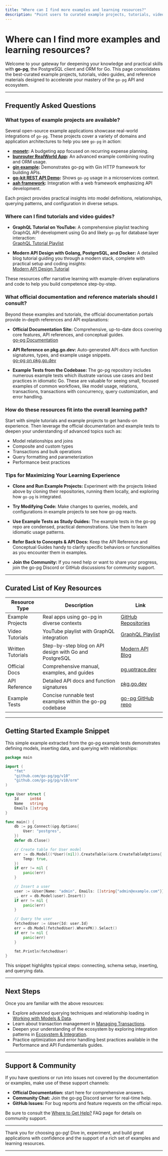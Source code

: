 ```yaml
---
title: "Where can I find more examples and learning resources?"
description: "Point users to curated example projects, tutorials, video guides, and reference documentation to deepen their mastery of go-pg and the wider ecosystem."
---
```


# Where can I find more examples and learning resources?

Welcome to your gateway for deepening your knowledge and practical skills with **go-pg**, the PostgreSQL client and ORM for Go. This page consolidates the best-curated example projects, tutorials, video guides, and reference materials designed to accelerate your mastery of the `go-pg` API and ecosystem.

---

## Frequently Asked Questions

### What types of example projects are available?
Several open-source example applications showcase real-world integrations of `go-pg`. These projects cover a variety of domains and application architectures to help you see `go-pg` in action:

- **[monetr](https://github.com/monetr/monetr):** A budgeting app focused on recurring expense planning.
- **[bunrouter RealWorld App](https://github.com/go-bun/bun-realworld-app):** An advanced example combining routing and ORM usage.
- **[gin example](https://github.com/gogjango/gjango):** Demonstrates go-pg with Gin HTTP framework for building APIs.
- **[go-kit REST API Demo](https://github.com/Tsovak/rest-api-demo):** Shows `go-pg` usage in a microservices context.
- **[aah framework](https://github.com/kieusonlam/golamapi):** Integration with a web framework emphasizing API development.

Each project provides practical insights into model definitions, relationships, querying patterns, and configuration in diverse setups.

### Where can I find tutorials and video guides?

- **GraphQL Tutorial on YouTube:** A comprehensive playlist teaching GraphQL API development using Go and likely `go-pg` for database layer interaction:  
  [GraphQL Tutorial Playlist](https://www.youtube.com/playlist?list=PLzQWIQOqeUSNwXcneWYJHUREAIucJ5UZn)

- **Modern API Design with Golang, PostgreSQL, and Docker:** A detailed blog tutorial guiding you through a modern stack, complete with practical setup and coding insights:  
  [Modern API Design Tutorial](https://bognov.tech/modern-api-design-with-golang-postgresql-and-docker)

These resources offer narrative learning with example-driven explanations and code to help you build competence step-by-step.

### What official documentation and reference materials should I consult?

Beyond these examples and tutorials, the official documentation portals provide in-depth references and API explanations:

- **Official Documentation Site:** Comprehensive, up-to-date docs covering core features, API references, and conceptual guides.  
  [go-pg Documentation](https://pg.uptrace.dev/)

- **API Reference on pkg.go.dev:** Auto-generated API docs with function signatures, types, and example usage snippets.  
  [go-pg on pkg.go.dev](https://pkg.go.dev/github.com/go-pg/pg/v10?tab=doc)

- **Example Tests from the Codebase:** The go-pg repository includes numerous example tests which illustrate various use cases and best practices in idiomatic Go. These are valuable for seeing small, focused examples of common workflows, like model usage, relations, transactions, transactions with concurrency, query customization, and error handling.

### How do these resources fit into the overall learning path?

Start with simple tutorials and example projects to get hands-on experience. Then leverage the official documentation and example tests to deepen your understanding of advanced topics such as:

- Model relationships and joins
- Composite and custom types
- Transactions and bulk operations
- Query formatting and parameterization
- Performance best practices

### Tips for Maximizing Your Learning Experience

- **Clone and Run Example Projects:** Experiment with the projects linked above by cloning their repositories, running them locally, and exploring how `go-pg` is integrated.

- **Try Modifying Code:** Make changes to queries, models, and configurations in example projects to see how go-pg reacts.

- **Use Example Tests as Study Guides:** The example tests in the go-pg repo are condensed, practical demonstrations. Use them to learn idiomatic usage patterns.

- **Refer Back to Concepts & API Docs:** Keep the API Reference and Conceptual Guides handy to clarify specific behaviors or functionalities as you encounter them in examples.

- **Join the Community:** If you need help or want to share your progress, join the go-pg Discord or GitHub discussions for community support.

---

## Curated List of Key Resources

| Resource Type       | Description                                                   | Link                                                         |
|---------------------|---------------------------------------------------------------|--------------------------------------------------------------|
| Example Projects    | Real apps using go-pg in diverse contexts                      | [GitHub Repositories](https://github.com/go-pg/pg#example-projects) |
| Video Tutorials     | YouTube playlist with GraphQL integration                      | [GraphQL Playlist](https://www.youtube.com/playlist?list=PLzQWIQOqeUSNwXcneWYJHUREAIucJ5UZn) |
| Written Tutorials   | Step-by-step blog on API design with Go and PostgreSQL        | [Modern API Blog](https://bognov.tech/modern-api-design-with-golang-postgresql-and-docker) |
| Official Docs       | Comprehensive manual, examples, and guides                     | [pg.uptrace.dev](https://pg.uptrace.dev/)                     |
| API Reference       | Detailed API docs and function signatures                      | [pkg.go.dev](https://pkg.go.dev/github.com/go-pg/pg/v10?tab=doc) |
| Example Tests       | Concise runnable test examples within the go-pg codebase      | [go-pg GitHub repo](https://github.com/go-pg/pg/tree/main/examples) |

---

## Getting Started Example Snippet

This simple example extracted from the go-pg example tests demonstrates defining models, inserting data, and querying with relationships:

```go
package main

import (
	"fmt"
	"github.com/go-pg/pg/v10"
	"github.com/go-pg/pg/v10/orm"
)

type User struct {
	Id     int64
	Name   string
	Emails []string
}

func main() {
	db := pg.Connect(&pg.Options{
		User: "postgres",
	})
	defer db.Close()

	// Create table for User model
	err := db.Model((*User)(nil)).CreateTable(&orm.CreateTableOptions{
		Temp: true,
	})
	if err != nil {
		panic(err)
	}

	// Insert a user
	user := &User{Name: "admin", Emails: []string{"admin@example.com"}}
	_, err = db.Model(user).Insert()
	if err != nil {
		panic(err)
	}

	// Query the user
	fetchedUser := &User{Id: user.Id}
	err = db.Model(fetchedUser).WherePK().Select()
	if err != nil {
		panic(err)
	}

	fmt.Println(fetchedUser)
}
```

This snippet highlights typical steps: connecting, schema setup, inserting, and querying data.

---

## Next Steps

Once you are familiar with the above resources:

- Explore advanced querying techniques and relationship loading in [Working with Models & Data](/guides/working-with-data/advanced-queries-relations).
- Learn about transaction management in [Managing Transactions](/guides/application-patterns/transactions).
- Deepen your understanding of the ecosystem by exploring integration patterns in [Ecosystem & Integration](/overview/architecture-integration/integration-ecosystem).
- Practice optimization and error handling best practices available in the Performance and API Fundamentals guides.

---

## Support & Community

If you have questions or run into issues not covered by the documentation or examples, make use of these support channels:

- **Official Documentation:** start here for comprehensive answers.
- **Community Chat:** Join the go-pg Discord server for real-time help.
- **GitHub Issues:** For bug reports and feature requests on the official repo.

Be sure to consult the [Where to Get Help?](/faq/community-support/where-to-get-help) FAQ page for details on community support.

---

Thank you for choosing go-pg! Dive in, experiment, and build great applications with confidence and the support of a rich set of examples and learning resources.

---